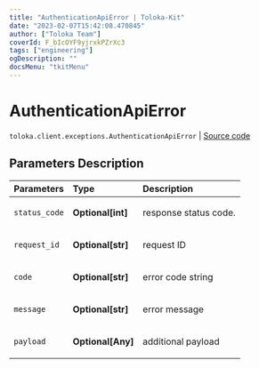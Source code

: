```yaml
---
title: "AuthenticationApiError | Toloka-Kit"
date: "2023-02-07T15:42:08.470845"
author: ["Toloka Team"]
coverId: F_bIcOYF9yjrxkPZrXc3
tags: ["engineering"]
ogDescription: ""
docsMenu: "tkitMenu"
---
```


# AuthenticationApiError
`toloka.client.exceptions.AuthenticationApiError` | [Source code](https://github.com/Toloka/toloka-kit/blob/v1.1.3/src/client/exceptions.py#L108)

## Parameters Description

| Parameters | Type | Description |
| :----------| :----| :-----------|
`status_code`|**Optional\[int\]**|<p>response status code.</p>
`request_id`|**Optional\[str\]**|<p>request ID</p>
`code`|**Optional\[str\]**|<p>error code string</p>
`message`|**Optional\[str\]**|<p>error message</p>
`payload`|**Optional\[Any\]**|<p>additional payload</p>